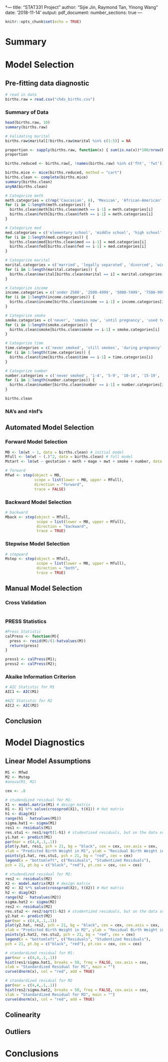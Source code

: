 †---
title: "STAT331 Project"
author: "Sijie Jin, Raymond Tan, Yinong Wang"
date: '2018-11-14'
output: 
  pdf_document:
    number_sections: true
---

```r
knitr::opts_chunk$set(echo = TRUE)
```

# Summary

# Model Selection

## Pre-fitting data diagnostic

```r
# read in data
births.raw = read.csv("chds_births.csv")
```

### Summary of Data

```r
head(births.raw, 10)
summary(births.raw)
```

```r
# Validating marital
births.raw$marital[!births.raw$marital %in% c(1:5)] = NA
```


```r
proportion <- sapply(births.raw, function(x) { sum(is.na(x))*100/nrow(births.raw) })
proportion

births.reduced <- births.raw[, !names(births.raw) %in% c('fht', 'fwt')]

births.mice <- mice(births.reduced, method = "cart")
births.clean <- complete(births.mice)
summary(births.clean)
anyNA(births.clean)
```


```r
# Categorize meth
meth.categories = c(rep('Caucasian', 6), 'Mexican', 'African-American', 'Asian', 'Mixed', 'Other')
for (i in 1:length(meth.categories)) {
  births.clean$meth[births.clean$meth == i-1] = meth.categories[i]
  births.clean$feth[births.clean$feth == i-1] = meth.categories[i]
}

# Categorize med
med.categories = c('elementary school', 'middle school', 'high school', 'high school + trade school', 'high school + some college', 'college graduate', 'trade school', 'high school unclear')
for (i in 1:length(med.categories)) {
  births.clean$med[births.clean$med == i-1] = med.categories[i]
  births.clean$fed[births.clean$fed == i-1] = med.categories[i]
}

# Categorize marital
marital.categories = c('married', 'legally separated', 'divorced', 'widowed', 'never married')
for (i in 1:length(marital.categories)) {
  births.clean$marital[births.clean$marital == i] = marital.categories[i]
}

# Categorize income
income.categories = c('under 2500', '2500-4999', '5000-7499', '7500-9999', '10000-12499', '12500-14999', '15000-17499', '17500-19999', '20000-22499', 'over 22500')
for (i in 1:length(income.categories)) {
  births.clean$income[births.clean$income == i-1] = income.categories[i]
}

# Categorize smoke
smoke.categories = c('never', 'smokes now', 'until pregnancy', 'used to, not anymore')
for (i in 1:length(smoke.categories)) {
  births.clean$smoke[births.clean$smoke == i-1] = smoke.categories[i]
}

# Categorize time
time.categories = c('never smoked', 'still smokes', 'during pregnancy', 'less than a year', '1-2 years', '2-3 years', '3-4 years', '5-9 years', 'more than 10 years', 'quit but don’t know when')
for (i in 1:length(time.categories)) {
  births.clean$time[births.clean$time == i-1] = time.categories[i]
}

# Categorize number
number.categories = c('never smoked', '1-4', '5-9', '10-14', '15-19', '20-29', '30=39', '40-60', 'more than 60', 'smoked but don’t know how much')
for (i in 1:length(number.categories)) {
  births.clean$number[births.clean$number == i-1] = number.categories[i]
}

births.clean
```

### NA's and $\pm$Inf's

## Automated Model Selection

### Forward Model Selection

```r
M0 <- lm(wt ~ 1, data = births.clean) # initial model
Mfull <- lm(wt ~ (.)^2, data = births.clean) # full model
Mstart <- lm(wt ~ gestation + meth + mage + mwt + smoke + number, data = births.clean) # start model

# forward
Mfwd <- step(object = M0,
             scope = list(lower = M0, upper = Mfull),
             direction = "forward",
             trace = FALSE)


```

### Backward Model Selection

```r
# backward
Mback <- step(object = Mfull, 
              scope = list(lower = M0, upper = Mfull),
              direction = "backward", 
              trace = TRUE)
```

### Stepwise Model Selection

```r
# stepward
Mstep <- step(object = Mfull, 
              scope = list(lower = M0, upper = Mfull),
              direction = "both", 
              trace = TRUE)

```

## Manual Model Selection

### Cross Validation

```r

```

### PRESS Statistics

```r
#Press Statistic
calPress <- function(M){
  press <- resid(M)/(1-hatvalues(M))
  return(press)
}

press1 <- calPress(M1);
press2 <- calPress(M2);
```



### Akaike Information Criterion
```r
# AIC Statistic for M1
AIC1 <- AIC(M1)

#AIC Statistic for M2
AIC2 <- AIC(M2)
```



## Conclusion

# Model Diagnostics

## Linear Model Assumptions
```r
M1 <- Mfwd
M2 <- Mstep
#anova(M1, M2)

cex <- .8

# studendized residual for M1:
X1 <- model.matrix(M1) # design matrix
H1 <- X1 %*% solve(crossprod(X1), t(X1)) # Hat matrix
h1 <- diag(H1)
range(h1 - hatvalues(M1))
sigma.hat1 <- sigma(M1)
res1 <- residuals(M1)
res.stu1 <- res1/sqrt(1-h1) # studentized residuals, but on the data scale
y1.hat <- predict(M1)
par(mar = c(4,4,.1,.1))
plot(y.hat, res1, pch = 21, bg = "black", cex = cex, cex.axis = cex,
xlab = "Predicted Birth Weight in M1", ylab = "Residual Birth Weight in M1")
points(y1.hat, res.stu1, pch = 21, bg = "red", cex = cex)
legend(x = "bottomleft", c("Residuals", "Studentized Residuals"),
pch = 21, pt.bg = c("black", "red"), pt.cex = cex, cex = cex)

# studendized residual for M2:
res2 <- residuals(M2) 
X2 <- model.matrix(M2) # design matrix
H2 <- X2 %*% solve(crossprod(X2), t(X2)) # Hat matrix
h2 <- diag(H2)
range(h2 - hatvalues(M2))
sigma.hat2 <- sigma(M2)
res2 <- residuals(M2)
res.stu2 <- res2/sqrt(1-h2) # studentized residuals, but on the data scale
y2.hat <- predict(M2)
par(mar = c(4,4,.1,.1))
plot(y2.hat, res2, pch = 21, bg = "black", cex = cex, cex.axis = cex,
xlab = "Predicted Birth Weight in M2", ylab = "Residual Birth Weight in M2")
points(y1.hat2, res.stu2, pch = 21, bg = "red", cex = cex)
legend(x = "bottomleft", c("Residuals", "Studentized Residuals"),
pch = 21, pt.bg = c("black", "red"), pt.cex = cex, cex = cex)

# standardized residual for M1:
par(mar = c(4,4,.1,.1))
hist(res1/sigma.hat1, breaks = 50, freq = FALSE, cex.axis = cex,
xlab = "Standardized Residual for M1", main = "")
curve(dnorm(x), col = "red", add = TRUE)

# standardized residual for M2
par(mar = c(4,4,.1,.1))
hist(res2/sigma.hat2, breaks = 50, freq = FALSE, cex.axis = cex,
xlab = "Standardized Residual for M2", main = "")
curve(dnorm(x), col = "red", add = TRUE)
```

## Colinearity

## Outliers

# Conclusions

